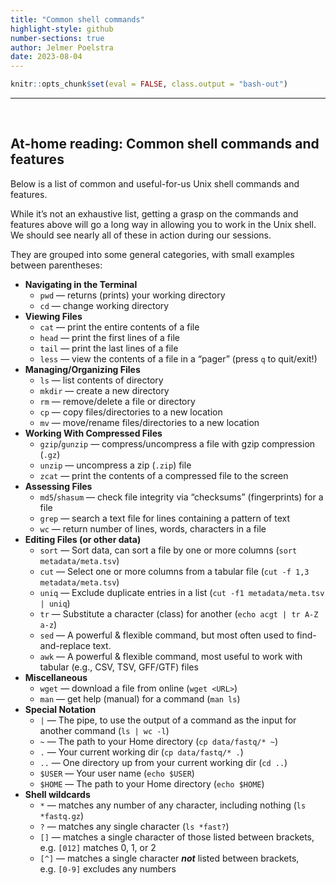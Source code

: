 ```yaml
---
title: "Common shell commands"
highlight-style: github
number-sections: true
author: Jelmer Poelstra
date: 2023-08-04
---
```


```r
knitr::opts_chunk$set(eval = FALSE, class.output = "bash-out")
```

-----

<br>

## At-home reading: Common shell commands and features {-}

Below is a list of common and useful-for-us Unix shell commands and features.

While it's not an exhaustive list, getting a grasp on the commands and
features above will go a long way in allowing you to work in the Unix shell.
We should see nearly all of these in action during our sessions.

They are grouped into some general categories,
with small examples between parentheses:

- **Navigating in the Terminal**
  - `pwd` &mdash; returns (prints) your working directory
  - `cd` &mdash; change working directory
- **Viewing Files**
  - `cat` &mdash; print the entire contents of a file
  - `head` &mdash; print the first lines of a file
  - `tail` &mdash; print the last lines of a file
  - `less` &mdash; view the contents of a file in a "pager" (press `q` to quit/exit!)
- **Managing/Organizing Files**
  - `ls` &mdash; list contents of directory
  - `mkdir` &mdash; create a new directory
  - `rm` &mdash; remove/delete a file or directory
  - `cp` &mdash; copy files/directories to a new location
  - `mv` &mdash; move/rename files/directories to a new location
- **Working With Compressed Files**
  - `gzip`/`gunzip` &mdash; compress/uncompress a file with gzip compression (`.gz`)
  - `unzip` &mdash; uncompress a zip (`.zip`) file
  - `zcat` &mdash; print the contents of a compressed file to the screen
- **Assessing Files**
  - `md5`/`shasum` &mdash; check file integrity via "checksums" (fingerprints) for a file
  - `grep` &mdash; search a text file for lines containing a pattern of text
  - `wc` &mdash; return number of lines, words, characters in a file
- **Editing Files (or other data)**
  - `sort` &mdash; Sort data, can sort a file by one or more columns (`sort metadata/meta.tsv`) 
  - `cut` &mdash; Select one or more columns from a tabular file (`cut -f 1,3 metadata/meta.tsv`)
  - `uniq` &mdash; Exclude duplicate entries in a list (`cut -f1 metadata/meta.tsv | uniq`)
  - `tr` &mdash; Substitute a character (class) for another (`echo acgt | tr A-Z a-z`)
  - `sed` &mdash; A powerful & flexible command, but most often used to find-and-replace text.
  - `awk` &mdash; A powerful & flexible command, most useful to work with tabular (e.g., CSV, TSV, GFF/GTF) files 
- **Miscellaneous**
  - `wget` &mdash; download a file from online (`wget <URL>`)
  - `man` &mdash; get help (manual) for a command (`man ls`)
- **Special Notation**
  - `|` &mdash; The pipe, to use the output of a command as the input for another command (`ls | wc -l`)
  - `~` &mdash; The path to your Home directory (`cp data/fastq/* ~`)
  - `.` &mdash; Your current working dir (`cp data/fastq/* .`)
  - `..` &mdash; One directory up from your current working dir (`cd ..`)
  - `$USER` &mdash; Your user name  (`echo $USER`)
  - `$HOME` &mdash; The path to your Home directory (`echo $HOME`)
- **Shell wildcards**
  - `*` &mdash; matches any number of any character, including nothing (`ls *fastq.gz`)
  - `?` &mdash; matches any single character (`ls *fast?`)
  - `[]` &mdash; matches a single character of those listed between brackets, e.g. `[012]` matches 0, 1, or 2
  - `[^]` &mdash; matches a single character _**not**_ listed between brackets, e.g. `[0-9]` excludes any numbers

<br>